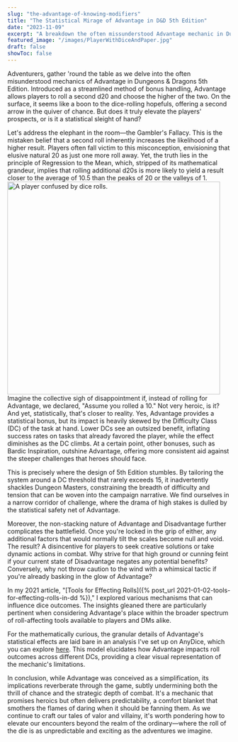 ```yaml
---
slug: "the-advantage-of-knowing-modifiers"
title: "The Statistical Mirage of Advantage in D&D 5th Edition"
date: "2023-11-09"
excerpt: "A breakdown the often missunderstood Advantage mechanic in Dunegeons & Dragons."
featured_image: "/images/PlayerWithDiceAndPaper.jpg"
draft: false
showToc: false
---
```


Adventurers, gather 'round the table as we delve into the often misunderstood mechanics of Advantage in Dungeons & Dragons 5th Edition. Introduced as a streamlined method of bonus handling, Advantage allows players to roll a second d20 and choose the higher of the two. On the surface, it seems like a boon to the dice-rolling hopefuls, offering a second arrow in the quiver of chance. But does it truly elevate the players' prospects, or is it a statistical sleight of hand?

Let's address the elephant in the room—the Gambler's Fallacy. This is the mistaken belief that a second roll inherently increases the likelihood of a higher result. Players often fall victim to this misconception, envisioning that elusive natural 20 as just one more roll away. Yet, the truth lies in the principle of Regression to the Mean, which, stripped of its mathematical grandeur, implies that rolling additional d20s is more likely to yield a result closer to the average of 10.5 than the peaks of 20 or the valleys of 1.
<img src="/images/PlayerWithDiceAndPaper.jpg" alt="A player confused by dice rolls." width="480" height="480" />
Imagine the collective sigh of disappointment if, instead of rolling for Advantage, we declared, "Assume you rolled a 10." Not very heroic, is it? And yet, statistically, that's closer to reality. Yes, Advantage provides a statistical bonus, but its impact is heavily skewed by the Difficulty Class (DC) of the task at hand. Lower DCs see an outsized benefit, inflating success rates on tasks that already favored the player, while the effect diminishes as the DC climbs. At a certain point, other bonuses, such as Bardic Inspiration, outshine Advantage, offering more consistent aid against the steeper challenges that heroes should face.

This is precisely where the design of 5th Edition stumbles. By tailoring the system around a DC threshold that rarely exceeds 15, it inadvertently shackles Dungeon Masters, constraining the breadth of difficulty and tension that can be woven into the campaign narrative. We find ourselves in a narrow corridor of challenge, where the drama of high stakes is dulled by the statistical safety net of Advantage.

Moreover, the non-stacking nature of Advantage and Disadvantage further complicates the battlefield. Once you're locked in the grip of either, any additional factors that would normally tilt the scales become null and void. The result? A disincentive for players to seek creative solutions or take dynamic actions in combat. Why strive for that high ground or cunning feint if your current state of Disadvantage negates any potential benefits? Conversely, why not throw caution to the wind with a whimsical tactic if you're already basking in the glow of Advantage?

In my 2021 article, "[Tools for Effecting Rolls]({% post_url 2021-01-02-tools-for-effecting-rolls-in-dd %})," I explored various mechanisms that can influence dice outcomes. The insights gleaned there are particularly pertinent when considering Advantage's place within the broader spectrum of roll-affecting tools available to players and DMs alike.

For the mathematically curious, the granular details of Advantage's statistical effects are laid bare in an analysis I've set up on AnyDice, which you can explore <a href="https://anydice.com/program/32df7" target="_blank">here</a>. This model elucidates how Advantage impacts roll outcomes across different DCs, providing a clear visual representation of the mechanic's limitations.

In conclusion, while Advantage was conceived as a simplification, its implications reverberate through the game, subtly undermining both the thrill of chance and the strategic depth of combat. It's a mechanic that promises heroics but often delivers predictability, a comfort blanket that smothers the flames of daring when it should be fanning them. As we continue to craft our tales of valor and villainy, it's worth pondering how to elevate our encounters beyond the realm of the ordinary—where the roll of the die is as unpredictable and exciting as the adventures we imagine.
